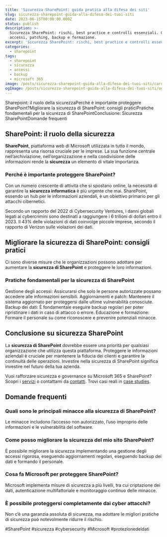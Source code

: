 ```yaml
---
title: 'Sicurezza SharePoint: guida pratica alla difesa dei siti'
slug: sicurezza-sharepoint-guida-alla-difesa-dei-tuoi-siti
date: 2023-06-15T00:00:00.000Z
status: publish
description: >-
  Sicurezza SharePoint: rischi, best practice e controlli essenziali. Gestione
  accessi, patching, backup e formazione.
excerpt: 'Sicurezza SharePoint: rischi, best practice e controlli essenziali.'
categories:
  - sharepoint
tags:
  - sharepoint
  - sicurezza
  - accessi
  - backup
  - microsoft 365
image: /posts/sicurezza-sharepoint-guida-alla-difesa-dei-tuoi-siti/card.webp
ogImage: /posts/sicurezza-sharepoint-guida-alla-difesa-dei-tuoi-siti/og.webp
---
```


<BreakoutImage src="/posts/sicurezza-sharepoint-guida-alla-difesa-dei-tuoi-siti/cover.webp" alt="Pannello di sicurezza e permessi in SharePoint Online" />





Sharepoint: il ruolo della sicurezzaPerché è importante proteggere SharePoint?Migliorare la sicurezza di SharePoint: consigli praticiPratiche fondamentali per la sicurezza di SharePointConclusione: Sicurezza SharePointDomande frequenti
## SharePoint: il ruolo della sicurezza

**SharePoint**, piattaforma web di Microsoft utilizzata in tutto il mondo, rappresenta una risorsa cruciale per le imprese. La sua funzione centrale nell&#8217;archiviazione, nell&#8217;organizzazione e nella condivisione delle informazioni rende la **sicurezza** un elemento di vitale importanza.


### Perché è importante proteggere SharePoint?

Con un numero crescente di attività che si spostano online, la necessità di garantire la **sicurezza informatica** è più urgente che mai. SharePoint, essendo un hub per le informazioni aziendali, è un obiettivo primario per gli attacchi cibernetici.



Secondo un rapporto del 2022 di Cybersecurity Ventures, i danni globali legati ai cybercrimini sono destinati a raggiungere i 6 trilioni di dollari entro il 2023.
Il 43% delle violazioni di dati coinvolge piccole imprese, secondo il rapporto di Verizon sulle violazioni dei dati.

## Migliorare la sicurezza di SharePoint: consigli pratici

Ci sono diverse misure che le organizzazioni possono adottare per aumentare la **sicurezza di SharePoint** e proteggere le loro informazioni.


### Pratiche fondamentali per la sicurezza di SharePoint


Gestione degli accessi: Assicurarsi che solo le persone autorizzate possano accedere alle informazioni sensibili.
Aggiornamenti e patch: Mantenere il sistema aggiornato per proteggersi dalle ultime vulnerabilità conosciute.
Backup dei dati: È fondamentale eseguire backup regolari per poter ripristinare i dati in caso di attacco o errore.
Educazione e formazione: Formare il personale su come riconoscere e prevenire potenziali minacce.




## Conclusione su sicurezza SharePoint

La **sicurezza di SharePoint** dovrebbe essere una priorità per qualsiasi organizzazione che utilizza questa piattaforma. Proteggere le informazioni aziendali è cruciale per mantenere la fiducia dei clienti e garantire la continuità delle operazioni. Investire nella sicurezza di SharePoint significa investire nel futuro della tua azienda.

Vuoi rafforzare sicurezza e governance su Microsoft 365 e SharePoint? Scopri i [servizi](/services/) o contattami da [contatti](/contatti/). Trovi casi reali in [case studies](/case-studies/).





## Domande frequenti
<FAQSection>

### Quali sono le principali minacce alla sicurezza di SharePoint?
Le minacce includono l’accesso non autorizzato, l’uso improprio delle informazioni e le vulnerabilità del software.

### Come posso migliorare la sicurezza del mio sito SharePoint?
È possibile migliorare la sicurezza implementando una gestione degli accessi rigorosa, eseguendo aggiornamenti regolari, eseguendo backup dei dati e formando il personale.

### Cosa fa Microsoft per proteggere SharePoint?
Microsoft implementa misure di sicurezza a più livelli, tra cui criptazione dei dati, autenticazione multifattoriale e monitoraggio continuo delle minacce.

### È possibile proteggersi completamente dai cyber attacchi?
Non c’è una garanzia assoluta di sicurezza, ma adottare le migliori pratiche di sicurezza può notevolmente ridurre il rischio.

</FAQSection>




#SharePoint #sicurezza #cybersecurity #Microsoft #protezionedeidati


